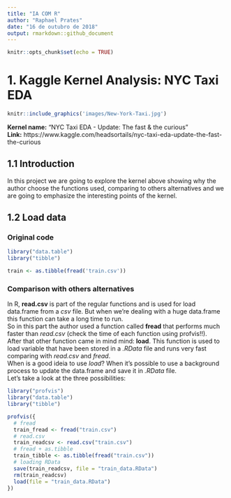 ```yaml
---
title: "IA COM R"
author: "Raphael Prates"
date: "16 de outubro de 2018"
output: rmarkdown::github_document
---
```


```r
knitr::opts_chunk$set(echo = TRUE)
```
# 1. Kaggle Kernel Analysis: NYC Taxi EDA
```r
knitr::include_graphics('images/New-York-Taxi.jpg')
```
  
__Kernel name:__ "NYC Taxi EDA - Update: The fast & the curious"  
__Link:__ https://www.kaggle.com/headsortails/nyc-taxi-eda-update-the-fast-the-curious

## 1.1 Introduction
In this project we are going to explore the kernel above showing why the author choose the functions used, comparing to others alternatives and we are going to emphasize the interesting points of the kernel.

## 1.2 Load data
  
### Original code
```r
library("data.table")
library("tibble")

train <- as.tibble(fread('train.csv'))
```

### Comparison with others alternatives
In R, __read.csv__ is part of the regular functions and is used for load data.frame from a _csv_ file. But when we're dealing with a huge data.frame this function can take a long time to run.  
So in this part the author used a function called __fread__ that performs much faster than _read.csv_ (check the time of each function using profvis!!).  
After that other function came in mind mind: __load__.
This function is used to load variable that have been stored in a _.RData_ file and runs very fast comparing with _read.csv_ and _fread_.  
When is a good ideia to use _load_?
When it's possible to use a background process to update the data.frame and save it in _.RData_ file.  
Let's take a look at the three possibilities:
```r
library("profvis")
library("data.table")
library("tibble")

profvis({
  # fread
  train_fread <- fread("train.csv")
  # read.csv
  train_readcsv <- read.csv("train.csv")
  # fread + as.tibble
  train_tibble <- as.tibble(fread("train.csv"))
  # loading RData
  save(train_readcsv, file = "train_data.RData")
  rm(train_readcsv)
  load(file = "train_data.RData")
})
```


